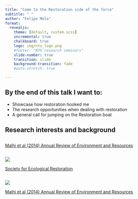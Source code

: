 ```yaml
---
title: "Come to the Restoration side of the force"
subtitle: " "
author: "Felipe Melo"
format:
  revealjs:
    theme: [default, custom.scss]
    incremental: true
    chalkboard: true
    logo: img/ntu_logo.png
    #footer: "NTU research seminars"
    slide-number: true
    transition: slide
    background-transition: fade
    #auto-stretch: true

---
```


## By the end of this talk I want to:

- Showcase how restoration hooked me
- The research opportunities when dealing with restoration
- A general call for jumping on the Restoration boat


## Research interests and background{background-image=libs/usga_land.png}

## {background-image=libs/mahli.png background-size="900px"}

:::{.footer}
[Malhi et al (2014) Annual Review of Environment and Resources](https://www.annualreviews.org/doi/abs/10.1146/annurev-environ-030713-155141)

:::

## {.center}

![](https://www.seraustralasia.com/standards/images/Fig2.png)

:::{.footer}
[Society for Ecological Restoration](https://www.seraustralasia.com/standards/principle2.html)

:::

## {.center}

![](https://www.seraustralasia.com/standards/images/Fig3.png)

:::{.footer}
[Malhi et al (2014) Annual Review of Environment and Resources](https://www.annualreviews.org/doi/abs/10.1146/annurev-environ-030713-155141)

:::

## 
:::{.columns}
:::{.column width=50%}

:::
:::{.column width=50%}

:::
:::

